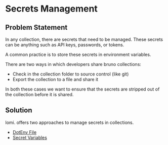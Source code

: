 # Secrets Management

## Problem Statement

In any collection, there are secrets that need to be managed. These secrets can be anything such as API keys, passwords, or tokens.

A common practice is to store these secrets in environment variables.

There are two ways in which developers share bruno collections:
* Check in the collection folder to source control (like git)
* Export the collection to a file and share it

In both these cases we want to ensure that the secrets are stripped out of the collection before it is shared.

## Solution

lomi. offers two approaches to manage secrets in collections.

- [DotEnv File](/secrets-management/dotenv-file)
- [Secret Variables](/secrets-management/secret-variables)
